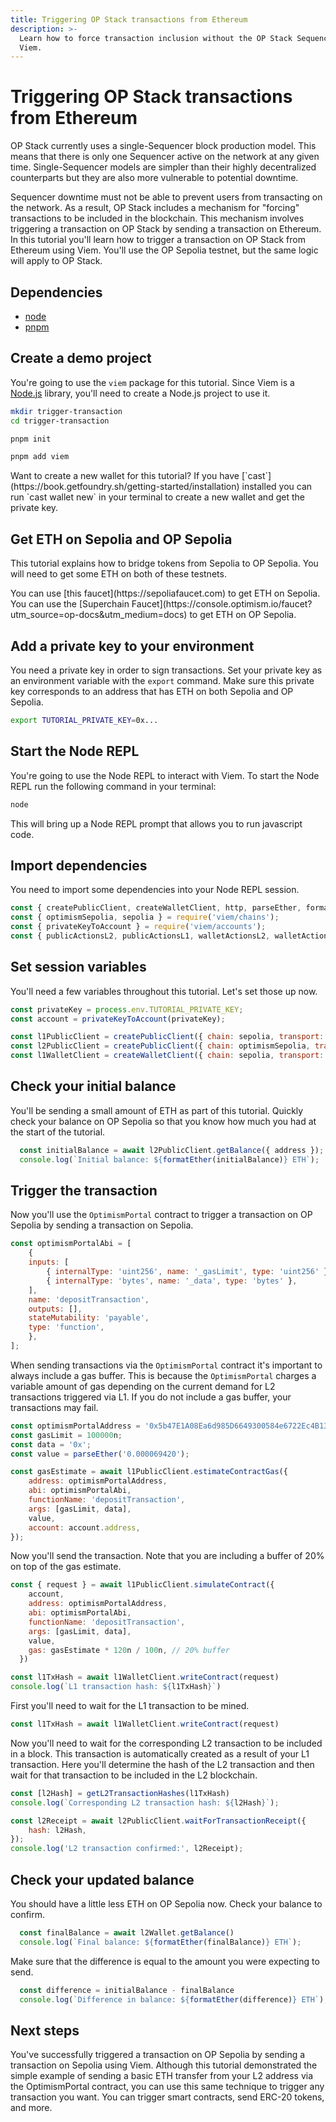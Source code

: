 ```yaml
---
title: Triggering OP Stack transactions from Ethereum
description: >-
  Learn how to force transaction inclusion without the OP Stack Sequencer using
  Viem.
---
```


# Triggering OP Stack transactions from Ethereum

OP Stack currently uses a single-Sequencer block production model.
This means that there is only one Sequencer active on the network at any given time. Single-Sequencer models are simpler than their highly decentralized counterparts but they are also more vulnerable to potential downtime.

Sequencer downtime must not be able to prevent users from transacting on the network. As a result, OP Stack includes a mechanism for "forcing" transactions to be included in the blockchain. This mechanism involves triggering a transaction on OP Stack by sending a transaction on Ethereum.
In this tutorial you'll learn how to trigger a transaction on OP Stack from Ethereum using Viem. You'll use the OP Sepolia testnet, but the same logic will apply to OP Stack.

## Dependencies

*   [node](https://nodejs.org/en/)
*   [pnpm](https://pnpm.io/installation)

## Create a demo project

You're going to use the `viem` package for this tutorial. Since Viem is a [Node.js](https://nodejs.org/en/) library, you'll need to create a Node.js project to use it.

<Steps>
  <Step title="Make a Project Folder">

  ```bash
  mkdir trigger-transaction
  cd trigger-transaction
  ```

  </Step>
  <Step title="Initialize the Project">

  ```bash
  pnpm init
  ```

  </Step>
  <Step title="Install Viem">

  ```bash
  pnpm add viem
  ```
  </Step>
</Steps>

<Info>
  Want to create a new wallet for this tutorial?
  If you have [`cast`](https://book.getfoundry.sh/getting-started/installation) installed you can run `cast wallet new` in your terminal to create a new wallet and get the private key.
</Info>

## Get ETH on Sepolia and OP Sepolia

This tutorial explains how to bridge tokens from Sepolia to OP Sepolia. You will need to get some ETH on both of these testnets.

<Info>
  You can use [this faucet](https://sepoliafaucet.com) to get ETH on Sepolia.
  You can use the [Superchain Faucet](https://console.optimism.io/faucet?utm_source=op-docs&utm_medium=docs) to get ETH on OP Sepolia.
</Info>

## Add a private key to your environment

You need a private key in order to sign transactions.
Set your private key as an environment variable with the `export` command.
Make sure this private key corresponds to an address that has ETH on both Sepolia and OP Sepolia.

```bash
export TUTORIAL_PRIVATE_KEY=0x...
```

## Start the Node REPL

You're going to use the Node REPL to interact with Viem.
To start the Node REPL run the following command in your terminal:

```bash
node
```

This will bring up a Node REPL prompt that allows you to run javascript code.

## Import dependencies

You need to import some dependencies into your Node REPL session.

<Steps>
  <Step title="Import Viem">

  ```js
  const { createPublicClient, createWalletClient, http, parseEther, formatEther } = require('viem');
  const { optimismSepolia, sepolia } = require('viem/chains');
  const { privateKeyToAccount } = require('viem/accounts');
  const { publicActionsL2, publicActionsL1, walletActionsL2, walletActionsL1, getL2TransactionHashes } = require ('viem/op-stack')
```
  </Step>
</Steps>

## Set session variables

You'll need a few variables throughout this tutorial. Let's set those up now.

<Steps>
  <Step title="Load your private key">

  ```js
  const privateKey = process.env.TUTORIAL_PRIVATE_KEY;
  const account = privateKeyToAccount(privateKey);
```

  </Step>
  <Step title="Create the RPC providers and wallets">

  ```js
  const l1PublicClient = createPublicClient({ chain: sepolia, transport: http("https://rpc.ankr.com/eth_sepolia") }).extend(publicActionsL1())
  const l2PublicClient = createPublicClient({ chain: optimismSepolia, transport: http("https://sepolia.optimism.io") }).extend(publicActionsL2());
  const l1WalletClient = createWalletClient({ chain: sepolia, transport: http("https://rpc.ankr.com/eth_sepolia") }).extend(walletActionsL1());
```
  </Step>
</Steps>

## Check your initial balance

You'll be sending a small amount of ETH as part of this tutorial. Quickly check your balance on OP Sepolia so that you know how much you had at the start of the tutorial.

```js
  const initialBalance = await l2PublicClient.getBalance({ address });
  console.log(`Initial balance: ${formatEther(initialBalance)} ETH`);
```

## Trigger the transaction

Now you'll use the `OptimismPortal` contract to trigger a transaction on OP Sepolia by sending a transaction on Sepolia.

<Steps>
  <Step title="Create the OptimismPortal object">

  ```js
  const optimismPortalAbi = [
      {
      inputs: [
          { internalType: 'uint256', name: '_gasLimit', type: 'uint256' },
          { internalType: 'bytes', name: '_data', type: 'bytes' },
      ],
      name: 'depositTransaction',
      outputs: [],
      stateMutability: 'payable',
      type: 'function',
      },
  ];
```

  </Step>
  <Step title="Estimate the required gas">

  When sending transactions via the `OptimismPortal` contract it's important to always include a gas buffer. This is because the `OptimismPortal` charges a variable amount of gas depending on the current demand for L2 transactions triggered via L1. If you do not include a gas buffer, your transactions may fail.

  ```js
  const optimismPortalAddress = '0x5b47E1A08Ea6d985D6649300584e6722Ec4B1383';
  const gasLimit = 100000n;
  const data = '0x';
  const value = parseEther('0.000069420');
  
  const gasEstimate = await l1PublicClient.estimateContractGas({
      address: optimismPortalAddress,
      abi: optimismPortalAbi,
      functionName: 'depositTransaction',
      args: [gasLimit, data],
      value,
      account: account.address,
  });
```

  </Step>
  <Step title="Send the transaction">

  Now you'll send the transaction. Note that you are including a buffer of 20% on top of the gas estimate.

  ```js
  const { request } = await l1PublicClient.simulateContract({
      account,
      address: optimismPortalAddress,
      abi: optimismPortalAbi,
      functionName: 'depositTransaction',
      args: [gasLimit, data],
      value,
      gas: gasEstimate * 120n / 100n, // 20% buffer
    })

  const l1TxHash = await l1WalletClient.writeContract(request)
  console.log(`L1 transaction hash: ${l1TxHash}`)
```

  </Step>
  <Step title="Wait for the L1 transaction">

  First you'll need to wait for the L1 transaction to be mined.

  ```js
  const l1TxHash = await l1WalletClient.writeContract(request)
```

  </Step>
  <Step title="Wait for the L2 transaction">

  Now you'll need to wait for the corresponding L2 transaction to be included in a block. This transaction is automatically created as a result of your L1 transaction. Here you'll determine the hash of the L2 transaction and then wait for that transaction to be included in the L2 blockchain.

  ```js
  const [l2Hash] = getL2TransactionHashes(l1TxHash) 
  console.log(`Corresponding L2 transaction hash: ${l2Hash}`);

  const l2Receipt = await l2PublicClient.waitForTransactionReceipt({
      hash: l2Hash,
  }); 
  console.log('L2 transaction confirmed:', l2Receipt);
```
  </Step>
</Steps>

## Check your updated balance

You should have a little less ETH on OP Sepolia now. Check your balance to confirm.

```js
  const finalBalance = await l2Wallet.getBalance()
  console.log(`Final balance: ${formatEther(finalBalance)} ETH`);
```

Make sure that the difference is equal to the amount you were expecting to send.

```js
  const difference = initialBalance - finalBalance
  console.log(`Difference in balance: ${formatEther(difference)} ETH`);
```

## Next steps

You've successfully triggered a transaction on OP Sepolia by sending a transaction on Sepolia using Viem. Although this tutorial demonstrated the simple example of sending a basic ETH transfer from your L2 address via the OptimismPortal contract, you can use this same technique to trigger any transaction you want. You can trigger smart contracts, send ERC-20 tokens, and more.
